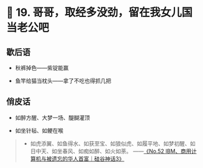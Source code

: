 # 🐒 19. 哥哥，取经多没劲，留在我女儿国当老公吧

## 歇后语

- 秋裤掉色——紫锭能赢

- 鱼竿给猫当枕头——拿了不吃也得抓几把

## 俏皮话

- 如醉方醒、大梦一场、醍醐灌顶

- 如坐针毡、如鲠在喉

> - 如虎添翼、如鱼得水、如获至宝、如狼似虎、如履平地、如梦初醒、如日中天、如坐春风、如痴如醉、如火如荼。
——[《No.52 IBM、商用计算机与被遗忘的华人首富｜硅谷神话3》](https://www.eddiehe.top/bannatienet/episodes/No.52)
